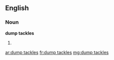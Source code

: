 ==English==

===Noun===
'''dump tackles'''

# {{plural of|dump tackle}}

[[ar:dump tackles]]
[[fr:dump tackles]]
[[mg:dump tackles]]